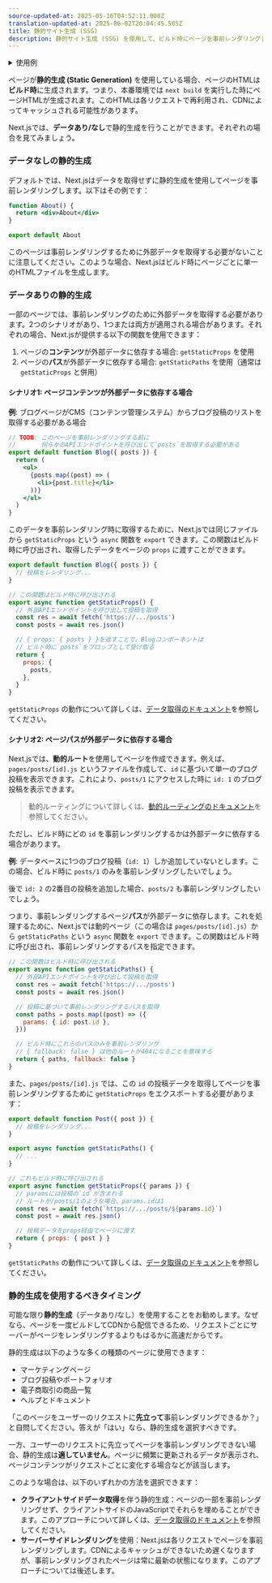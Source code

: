 ```yaml
---
source-updated-at: 2025-05-16T04:52:11.000Z
translation-updated-at: 2025-06-02T20:04:45.505Z
title: 静的サイト生成 (SSG)
description: 静的サイト生成 (SSG) を使用して、ビルド時にページを事前レンダリングします。
---
```


<details>
  <summary>使用例</summary>

- [Agility CMS の例](https://github.com/vercel/next.js/tree/canary/examples/cms-agilitycms) ([デモ](https://next-blog-agilitycms.vercel.app/))
- [Builder.io の例](https://github.com/vercel/next.js/tree/canary/examples/cms-builder-io) ([デモ](https://cms-builder-io.vercel.app/))
- [ButterCMS の例](https://github.com/vercel/next.js/tree/canary/examples/cms-buttercms) ([デモ](https://next-blog-buttercms.vercel.app/))
- [Contentful の例](https://github.com/vercel/next.js/tree/canary/examples/cms-contentful) ([デモ](https://app-router-contentful.vercel.app/))
- [Cosmic の例](https://github.com/vercel/next.js/tree/canary/examples/cms-cosmic) ([デモ](https://next-blog-cosmic.vercel.app/))
- [DatoCMS の例](https://github.com/vercel/next.js/tree/canary/examples/cms-datocms) ([デモ](https://next-blog-datocms.vercel.app/))
- [DotCMS の例](https://github.com/vercel/next.js/tree/canary/examples/cms-dotcms) ([デモ](https://nextjs-dotcms-blog.vercel.app/))
- [Drupal の例](https://github.com/vercel/next.js/tree/canary/examples/cms-drupal) ([デモ](https://cms-drupal.vercel.app/))
- [Enterspeed の例](https://github.com/vercel/next.js/tree/canary/examples/cms-enterspeed) ([デモ](https://next-blog-demo.enterspeed.com/))
- [GraphCMS の例](https://github.com/vercel/next.js/tree/canary/examples/cms-graphcms) ([デモ](https://next-blog-graphcms.vercel.app/))
- [Keystone の例](https://github.com/vercel/next.js/tree/canary/examples/cms-keystonejs-embedded) ([デモ](https://nextjs-keystone-demo.vercel.app/))
- [Kontent.ai の例](https://github.com/vercel/next.js/tree/canary/examples/cms-kontent-ai) ([デモ](https://next-blog-kontent-ai.vercel.app/))
- [Makeswift の例](https://github.com/vercel/next.js/tree/canary/examples/cms-makeswift) ([デモ](https://nextjs-makeswift-example.vercel.app/))
- [Plasmic の例](https://github.com/vercel/next.js/tree/canary/examples/cms-plasmic) ([デモ](https://nextjs-plasmic-example.vercel.app/))
- [Prepr の例](https://github.com/vercel/next.js/tree/canary/examples/cms-prepr) ([デモ](https://next-blog-prepr.vercel.app/))
- [Prismic の例](https://github.com/vercel/next.js/tree/canary/examples/cms-prismic) ([デモ](https://next-blog-prismic.vercel.app/))
- [Sanity の例](https://github.com/vercel/next.js/tree/canary/examples/cms-sanity) ([デモ](https://next-blog.sanity.build/))
- [Sitecore XM Cloud の例](https://github.com/vercel/next.js/tree/canary/examples/cms-sitecore-xmcloud) ([デモ](https://vercel-sitecore-xmcloud-demo.vercel.app/))
- [Storyblok の例](https://github.com/vercel/next.js/tree/canary/examples/cms-storyblok) ([デモ](https://next-blog-storyblok.vercel.app/))
- [Strapi の例](https://github.com/vercel/next.js/tree/canary/examples/cms-strapi) ([デモ](https://next-blog-strapi.vercel.app/))
- [TakeShape の例](https://github.com/vercel/next.js/tree/canary/examples/cms-takeshape) ([デモ](https://next-blog-takeshape.vercel.app/))
- [Tina の例](https://github.com/vercel/next.js/tree/canary/examples/cms-tina) ([デモ](https://cms-tina-example.vercel.app/))
- [Umbraco の例](https://github.com/vercel/next.js/tree/canary/examples/cms-umbraco) ([デモ](https://nextjs-umbraco-sample-blog.vercel.app/))
- [Umbraco Heartcore の例](https://github.com/vercel/next.js/tree/canary/examples/cms-umbraco-heartcore) ([デモ](https://next-blog-umbraco-heartcore.vercel.app/))
- [Webiny の例](https://github.com/vercel/next.js/tree/canary/examples/cms-webiny) ([デモ](https://webiny-headlesscms-nextjs-example.vercel.app/))
- [WordPress の例](https://github.com/vercel/next.js/tree/canary/examples/cms-wordpress) ([デモ](https://next-blog-wordpress.vercel.app/))
- [ブログスターターの例](https://github.com/vercel/next.js/tree/canary/examples/blog-starter) ([デモ](https://next-blog-starter.vercel.app/))
- [Static Tweet (デモ)](https://react-tweet.vercel.app/)

</details>

ページが**静的生成 (Static Generation)** を使用している場合、ページのHTMLは**ビルド時**に生成されます。つまり、本番環境では `next build` を実行した時にページHTMLが生成されます。このHTMLは各リクエストで再利用され、CDNによってキャッシュされる可能性があります。

Next.jsでは、**データあり/なし**で静的生成を行うことができます。それぞれの場合を見てみましょう。

### データなしの静的生成

デフォルトでは、Next.jsはデータを取得せずに静的生成を使用してページを事前レンダリングします。以下はその例です：

```jsx
function About() {
  return <div>About</div>
}

export default About
```

このページは事前レンダリングするために外部データを取得する必要がないことに注意してください。このような場合、Next.jsはビルド時にページごとに単一のHTMLファイルを生成します。

### データありの静的生成

一部のページでは、事前レンダリングのために外部データを取得する必要があります。2つのシナリオがあり、1つまたは両方が適用される場合があります。それぞれの場合、Next.jsが提供する以下の関数を使用できます：

1. ページの**コンテンツ**が外部データに依存する場合: `getStaticProps` を使用
2. ページの**パス**が外部データに依存する場合: `getStaticPaths` を使用（通常は `getStaticProps` と併用）

#### シナリオ1: ページコンテンツが外部データに依存する場合

**例**: ブログページがCMS（コンテンツ管理システム）からブログ投稿のリストを取得する必要がある場合

```jsx
// TODO: このページを事前レンダリングする前に
//       何らかのAPIエンドポイントを呼び出して`posts`を取得する必要がある
export default function Blog({ posts }) {
  return (
    <ul>
      {posts.map((post) => (
        <li>{post.title}</li>
      ))}
    </ul>
  )
}
```

このデータを事前レンダリング時に取得するために、Next.jsでは同じファイルから `getStaticProps` という `async` 関数を `export` できます。この関数はビルド時に呼び出され、取得したデータをページの `props` に渡すことができます。

```jsx
export default function Blog({ posts }) {
  // 投稿をレンダリング...
}

// この関数はビルド時に呼び出される
export async function getStaticProps() {
  // 外部APIエンドポイントを呼び出して投稿を取得
  const res = await fetch('https://.../posts')
  const posts = await res.json()

  // { props: { posts } }を返すことで、Blogコンポーネントは
  // ビルド時に`posts`をプロップとして受け取る
  return {
    props: {
      posts,
    },
  }
}
```

`getStaticProps` の動作について詳しくは、[データ取得のドキュメント](/docs/pages/building-your-application/data-fetching/get-static-props)を参照してください。

#### シナリオ2: ページパスが外部データに依存する場合

Next.jsでは、**動的ルート**を使用してページを作成できます。例えば、`pages/posts/[id].js` というファイルを作成して、`id` に基づいて単一のブログ投稿を表示できます。これにより、`posts/1` にアクセスした時に `id: 1` のブログ投稿を表示できます。

> 動的ルーティングについて詳しくは、[動的ルーティングのドキュメント](/docs/pages/building-your-application/routing/dynamic-routes)を参照してください。

ただし、ビルド時にどの `id` を事前レンダリングするかは外部データに依存する場合があります。

**例**: データベースに1つのブログ投稿（`id: 1`）しか追加していないとします。この場合、ビルド時に `posts/1` のみを事前レンダリングしたいでしょう。

後で `id: 2` の2番目の投稿を追加した場合、`posts/2` も事前レンダリングしたいでしょう。

つまり、事前レンダリングするページ**パス**が外部データに依存します。これを処理するために、Next.jsでは動的ページ（この場合は `pages/posts/[id].js`）から `getStaticPaths` という `async` 関数を `export` できます。この関数はビルド時に呼び出され、事前レンダリングするパスを指定できます。

```jsx
// この関数はビルド時に呼び出される
export async function getStaticPaths() {
  // 外部APIエンドポイントを呼び出して投稿を取得
  const res = await fetch('https://.../posts')
  const posts = await res.json()

  // 投稿に基づいて事前レンダリングするパスを取得
  const paths = posts.map((post) => ({
    params: { id: post.id },
  }))

  // ビルド時にこれらのパスのみを事前レンダリング
  // { fallback: false } は他のルートが404になることを意味する
  return { paths, fallback: false }
}
```

また、`pages/posts/[id].js` では、この `id` の投稿データを取得してページを事前レンダリングするために `getStaticProps` をエクスポートする必要があります：

```jsx
export default function Post({ post }) {
  // 投稿をレンダリング...
}

export async function getStaticPaths() {
  // ...
}

// これもビルド時に呼び出される
export async function getStaticProps({ params }) {
  // paramsには投稿の`id`が含まれる
  // ルートが/posts/1のような場合、params.idは1
  const res = await fetch(`https://.../posts/${params.id}`)
  const post = await res.json()

  // 投稿データをprops経由でページに渡す
  return { props: { post } }
}
```

`getStaticPaths` の動作について詳しくは、[データ取得のドキュメント](/docs/pages/building-your-application/data-fetching/get-static-paths)を参照してください。

### 静的生成を使用するべきタイミング

可能な限り**静的生成**（データあり/なし）を使用することをお勧めします。なぜなら、ページを一度ビルドしてCDNから配信できるため、リクエストごとにサーバーがページをレンダリングするよりもはるかに高速だからです。

静的生成は以下のような多くの種類のページに使用できます：

- マーケティングページ
- ブログ投稿やポートフォリオ
- 電子商取引の商品一覧
- ヘルプとドキュメント

「このページをユーザーのリクエストに**先立って**事前レンダリングできるか？」と自問してください。答えが「はい」なら、静的生成を選択すべきです。

一方、ユーザーのリクエストに先立ってページを事前レンダリングできない場合、静的生成は**適していません**。ページに頻繁に更新されるデータが表示され、ページコンテンツがリクエストごとに変化する場合などが該当します。

このような場合は、以下のいずれかの方法を選択できます：

- **クライアントサイドデータ取得**を伴う静的生成：ページの一部を事前レンダリングせず、クライアントサイドのJavaScriptでそれらを埋めることができます。このアプローチについて詳しくは、[データ取得のドキュメント](/docs/pages/building-your-application/data-fetching/client-side)を参照してください。
- **サーバーサイドレンダリング**を使用：Next.jsは各リクエストでページを事前レンダリングします。CDNによるキャッシュができないため遅くなりますが、事前レンダリングされたページは常に最新の状態になります。このアプローチについては後述します。
